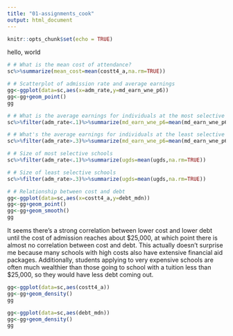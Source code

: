 ```yaml
---
title: "01-assignments_cook"
output: html_document
---
```


```r
knitr::opts_chunk$set(echo = TRUE)
```
hello, world


```r
# # What is the mean cost of attendance?
sc%>%summarize(mean_cost=mean(costt4_a,na.rm=TRUE))

# # Scatterplot of admission rate and average earnings
gg<-ggplot(data=sc,aes(x=adm_rate,y=md_earn_wne_p6))
gg<-gg+geom_point()
gg
```

```r
# # What is the average earnings for individuals at the most selective colleges?
sc%>%filter(adm_rate<.1)%>%summarize(md_earn_wne_p6=mean(md_earn_wne_p6,na.rm=TRUE))

# # What's the average earnings for individuals at the least selective colleges?
sc%>%filter(adm_rate>.3)%>%summarize(md_earn_wne_p6=mean(md_earn_wne_p6,na.rm=TRUE))
```
```r
# # Size of most selective schools
sc%>%filter(adm_rate<.1)%>%summarize(ugds=mean(ugds,na.rm=TRUE))

# # Size of least selective schools
sc%>%filter(adm_rate>.3)%>%summarize(ugds=mean(ugds,na.rm=TRUE))
```
```r
# # Relationship between cost and debt
gg<-ggplot(data=sc,aes(x=costt4_a,y=debt_mdn))
gg<-gg+geom_point()
gg<-gg+geom_smooth()
gg
```
It seems there's a strong correlation between lower cost and lower debt until the cost of admission reaches about $25,000, at which point there is almost no correlation between cost and debt. This actually doesn't surprise me because many schools with high costs also have extensive financial aid packages. Additionally, students applying to very expensive schools are often much wealthier than those going to school with a tuition less than $25,000, so they would have less debt coming out.

```r
gg<-ggplot(data=sc,aes(costt4_a))
gg<-gg+geom_density()
gg
```
```r
gg<-ggplot(data=sc,aes(debt_mdn))
gg<-gg+geom_density()
gg
```


##
